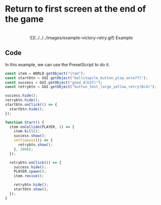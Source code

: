 
# Return to first screen at the end of the game

<br />
<center>![](../../../images/example-victory-retry.gif) Example</center>

## Code

In this example, we can use the PresetScript to do it.

```js showLineNumbers copy
const item = WORLD.getObject("item");
const startbtn = GUI.getObject("ballstopcle_button_play_on(e77)");
const success = GUI.getObject("good_d(b37)");
const retrybtn = GUI.getObject("button_text_large_yellow_retry(8c4)");

success.hide();
retrybtn.hide();
startbtn.onClick(() => {
  startbtn.hide();
});

function Start() {
  item.onCollide(PLAYER, () => {
    item.kill();
    success.show();
    setTimeout(() => {
      retrybtn.show();
    }, 2000);
  });

  retrybtn.onClick(() => {
    success.hide();
    PLAYER.spawn();
    item.revive();

    retrybtn.hide();
    startbtn.show();
  });
}
```
